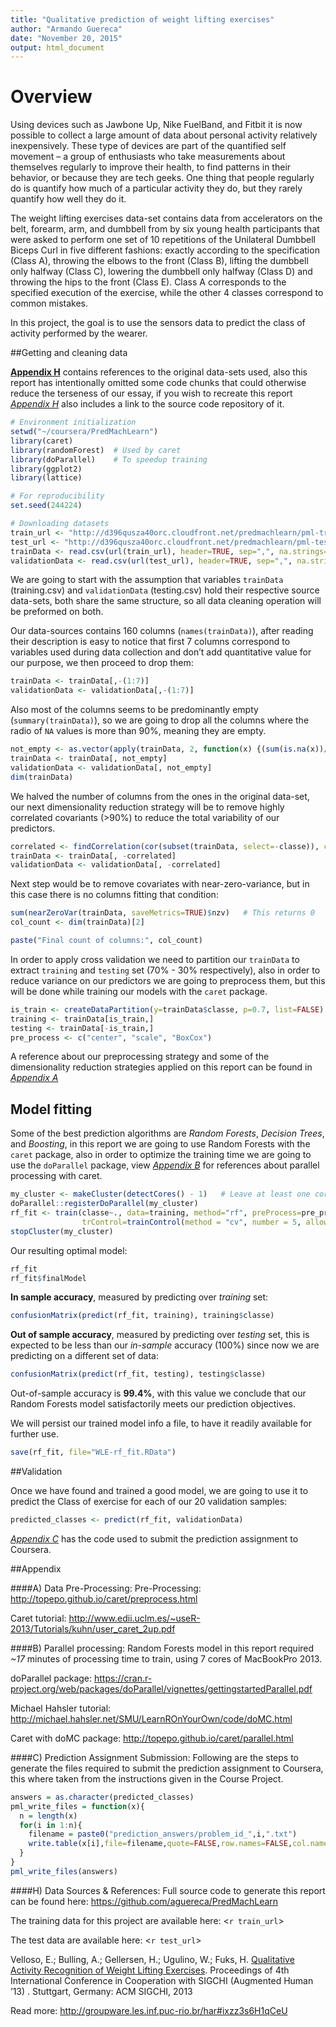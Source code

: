 ```yaml
---
title: "Qualitative prediction of weight lifting exercises"
author: "Armando Guereca"
date: "November 20, 2015"
output: html_document
---
```


# Overview

Using devices such as Jawbone Up, Nike FuelBand, and Fitbit it is now possible to collect a large amount of data about personal activity relatively inexpensively. These type of devices are part of the quantified self movement – a group of enthusiasts who take measurements about themselves regularly to improve their health, to find patterns in their behavior, or because they are tech geeks. One thing that people regularly do is quantify how much of a particular activity they do, but they rarely quantify how well they do it.

The weight lifting exercises data-set contains data from accelerators on the belt, forearm, arm, and dumbbell from by six young health participants that were asked to perform one set of 10 repetitions of the Unilateral Dumbbell Biceps Curl in five different fashions: exactly according to the specification (Class A), throwing the elbows to the front (Class B), lifting the dumbbell only halfway (Class C), lowering the dumbbell only halfway (Class D) and throwing the hips to the front (Class E).
Class A corresponds to the specified execution of the exercise, while the other 4 classes correspond to common mistakes. 

In this project, the goal is to use the sensors data to predict the class of activity performed by the wearer.

##Getting and cleaning data

[**Appendix H**](#appendinx-h) contains references to the original data-sets used, also this report has intentionally omitted some code chunks that could otherwise reduce the terseness of our essay, if you wish to recreate this report [*Appendix H*](#appendinx-h) also includes a link to the source code repository of it.

```r
# Environment initialization
setwd("~/coursera/PredMachLearn")
library(caret)
library(randomForest)  # Used by caret
library(doParallel)    # To speedup training
library(ggplot2)
library(lattice)

# For reproducibility
set.seed(244224)
```
```r
# Downloading datasets
train_url <- "http://d396qusza40orc.cloudfront.net/predmachlearn/pml-training.csv"
test_url <- "http://d396qusza40orc.cloudfront.net/predmachlearn/pml-testing.csv"
trainData <- read.csv(url(train_url), header=TRUE, sep=",", na.strings=c("NA","#DIV/0!",""))
validationData <- read.csv(url(test_url), header=TRUE, sep=",", na.strings=c("NA","#DIV/0!",""))
```

We are going to start with the assumption that variables `trainData` (training.csv) and `validationData` (testing.csv) hold their respective source data-sets, both share the same structure, so all data cleaning operation will be preformed on both. 

Our data-sources contains 160 columns (`names(trainData)`), after reading their description is easy to notice that first 7 columns correspond to variables used during data collection and don't add quantitative value for our purpose, we then proceed to drop them:
```r
trainData <- trainData[,-(1:7)]
validationData <- validationData[,-(1:7)]
```
Also most of the columns seems to be predominantly empty (`summary(trainData)`), so we are going to drop all the columns where the radio of `NA` values is more than 90%, meaning they are empty.
```r
not_empty <- as.vector(apply(trainData, 2, function(x) {(sum(is.na(x))/length(x)) < 0.9}))
trainData <- trainData[, not_empty]
validationData <- validationData[, not_empty]
dim(trainData)
```
We halved the number of columns from the ones in the original data-set, our next dimensionality reduction strategy will be to remove highly correlated covariants (>90%) to reduce the total variability of our predictors.
```r
correlated <- findCorrelation(cor(subset(trainData, select=-classe)), cutoff=0.9)
trainData <- trainData[, -correlated]
validationData <- validationData[, -correlated]
```
Next step would be to remove covariates with near-zero-variance, but in this case there is no columns fitting that condition:
```r
sum(nearZeroVar(trainData, saveMetrics=TRUE)$nzv)   # This returns 0
col_count <- dim(trainData)[2]
```
```r
paste("Final count of columns:", col_count)
```


In order to apply cross validation we need to partition our `trainData` to extract `training` and `testing` set (70% - 30% respectively), also in order to reduce variance on our predictors we are going to preprocess them, but this will be done while training our models with the `caret` package. 

```r
is_train <- createDataPartition(y=trainData$classe, p=0.7, list=FALSE)
training <- trainData[is_train,]
testing <- trainData[-is_train,]
pre_process <- c("center", "scale", "BoxCox")
```

A reference about our preprocessing strategy and some of the dimensionality reduction strategies applied on this report can be found in [*Appendix A*](#appendinx-a)


## Model fitting

Some of the best prediction algorithms are *Random Forests*, *Decision Trees*, and *Boosting*, in this report we are going to use Random Forests with the `caret` package, also in order to optimize the training time we are going to use the `doParallel` package, view [*Appendix B*](#appendinx-b) for references about parallel processing with caret.

```r
my_cluster <- makeCluster(detectCores() - 1)   # Leave at least one core to OS
doParallel::registerDoParallel(my_cluster)
rf_fit <- train(classe~., data=training, method="rf", preProcess=pre_process, prox=TRUE,
                trControl=trainControl(method = "cv", number = 5, allowParallel = TRUE))
stopCluster(my_cluster)
```
Our resulting optimal model:
```r
rf_fit
rf_fit$finalModel
```

**In sample accuracy**, measured by predicting over *training* set:
```r
confusionMatrix(predict(rf_fit, training), training$classe)
```

**Out of sample accuracy**, measured by predicting over *testing* set, this is expected to be less than our *in-sample* accuracy (100%) since now we are predicting on a different set of data:
```r
confusionMatrix(predict(rf_fit, testing), testing$classe)
```


Out-of-sample accuracy is **99.4%**, with this value we conclude that our Random Forests model satisfactorily meets our prediction objectives.

We will persist our trained model info a file, to have it readily available for further use.
```r
save(rf_fit, file="WLE-rf_fit.RData")
```


##Validation

Once we have found and trained a good model, we are going to use it to predict the Class of exercise for each of our 20 validation samples:
```r
predicted_classes <- predict(rf_fit, validationData)
```

[*Appendix C*](#appendinx-c) has the code used to submit the prediction assignment to Coursera.




##Appendix

####A) Data Pre-Processing: <a name="appendinx-a"></a>
Pre-Processing: <http://topepo.github.io/caret/preprocess.html>

Caret tutorial: <http://www.edii.uclm.es/~useR-2013/Tutorials/kuhn/user_caret_2up.pdf>

####B) Parallel processing: <a name="appendinx-b"></a>
Random Forests model in this report required *~17* minutes of processing time to train, using 7 cores of MacBookPro 2013.

doParallel package: <https://cran.r-project.org/web/packages/doParallel/vignettes/gettingstartedParallel.pdf>

Michael Hahsler tutorial: <http://michael.hahsler.net/SMU/LearnROnYourOwn/code/doMC.html>

Caret with doMC package: <http://topepo.github.io/caret/parallel.html>

####C) Prediction Assignment Submission: <a name="appendinx-a"></a>
Following are the steps to generate the files required to submit the prediction assignment to Coursera, this where taken from the instructions given in the Course Project.

```r
answers = as.character(predicted_classes)
pml_write_files = function(x){
  n = length(x)
  for(i in 1:n){
    filename = paste0("prediction_answers/problem_id_",i,".txt")
    write.table(x[i],file=filename,quote=FALSE,row.names=FALSE,col.names=FALSE)
  }
}
pml_write_files(answers)
```

####H) Data Sources & References: <a name="appendinx-h"></a>
Full source code to generate this report can be found here: <https://github.com/aguereca/PredMachLearn>

The training data for this project are available here: <`r train_url`>

The test data are available here: <`r test_url`> 

Velloso, E.; Bulling, A.; Gellersen, H.; Ugulino, W.; Fuks, H. [Qualitative Activity Recognition of Weight Lifting Exercises](http://groupware.les.inf.puc-rio.br/work.jsf?p1=11201). Proceedings of 4th International Conference in Cooperation with SIGCHI (Augmented Human '13) . Stuttgart, Germany: ACM SIGCHI, 2013

Read more: <http://groupware.les.inf.puc-rio.br/har#ixzz3s6H1qCeU>